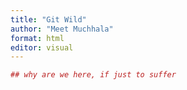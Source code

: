 ```yaml
---
title: "Git Wild"
author: "Meet Muchhala"
format: html
editor: visual
---
```


```r
 





## why are we here, if just to suffer



```

```r


```
